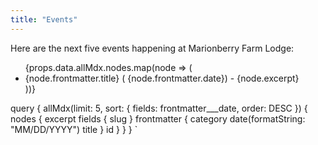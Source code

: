 ```yaml
---
title: "Events"
---
```



Here are the next five events happening at Marionberry Farm Lodge:

<ul>
  {props.data.allMdx.nodes.map(node => (
    <li key={node.id}>
      <Link to={node.fields.slug}>{node.frontmatter.title}</Link> (
      {node.frontmatter.date}) - {node.excerpt}
    </li>
  ))}
</ul>

  query {
    allMdx(limit: 5, sort: { fields: frontmatter___date, order: DESC }) {
      nodes {
        excerpt
        fields {
          slug
        }
        frontmatter {
          category
          date(formatString: "MM/DD/YYYY")
          title
        }
        id
      }
    }
  }
`
